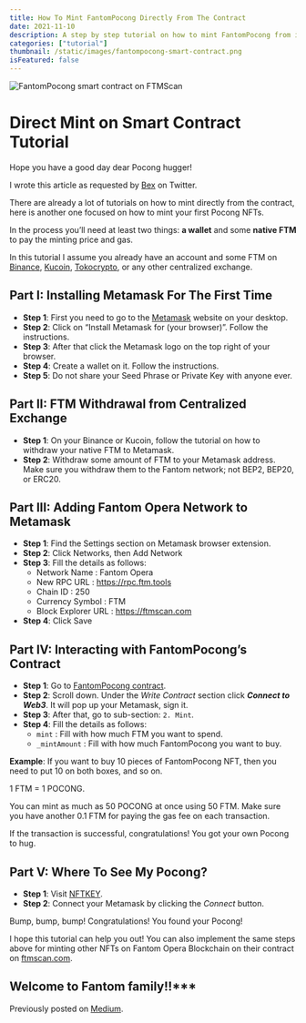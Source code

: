 ```yaml
---
title: How To Mint FantomPocong Directly From The Contract
date: 2021-11-10
description: A step by step tutorial on how to mint FantomPocong from its contract on ftmscan.com.
categories: ["tutorial"]
thumbnail: /static/images/fantompocong-smart-contract.png
isFeatured: false
---
```


![FantomPocong smart contract on FTMScan](/static/images/fantompocong-smart-contract.png)

# Direct Mint on Smart Contract Tutorial

Hope you have a good day dear Pocong hugger!

I wrote this article as requested by [Bex](https://twitter.com/BexTuman) on Twitter.

There are already a lot of tutorials on how to mint directly from the contract, here is another one focused on how to mint your first Pocong NFTs.

In the process you’ll need at least two things: **a wallet** and some **native FTM** to pay the minting price and gas.

In this tutorial I assume you already have an account and some FTM on [Binance](https://www.binance.com/), [Kucoin](https://www.kucoin.com/), [Tokocrypto](https://tokocrypto.com/), or any other centralized exchange.

## Part I: Installing Metamask For The First Time
- **Step 1**: First you need to go to the [Metamask](https://metamask.io/download.html) website on your desktop.
- **Step 2**: Click on “Install Metamask for (your browser)”. Follow the instructions.
- **Step 3**: After that click the Metamask logo on the top right of your browser.
- **Step 4**: Create a wallet on it. Follow the instructions.
- **Step 5**: Do not share your Seed Phrase or Private Key with anyone ever.

## Part II: FTM Withdrawal from Centralized Exchange
- **Step 1**: On your Binance or Kucoin, follow the tutorial on how to withdraw your native FTM to Metamask.
- **Step 2**: Withdraw some amount of FTM to your Metamask address. Make sure you withdraw them to the Fantom network; not BEP2, BEP20, or ERC20.

## Part III: Adding Fantom Opera Network to Metamask
- **Step 1**: Find the Settings section on Metamask browser extension.
- **Step 2**: Click Networks, then Add Network
- **Step 3**: Fill the details as follows:
    - Network Name : Fantom Opera
    - New RPC URL : https://rpc.ftm.tools
    - Chain ID : 250
    - Currency Symbol : FTM
    - Block Explorer URL : https://ftmscan.com
- **Step 4**: Click Save

## Part IV: Interacting with FantomPocong’s Contract
- **Step 1**: Go to [FantomPocong contract](https://ftmscan.com/token/0x64b38cc012d21dbb58e21f0d2885e7509cdd4e99#writeContract).
- **Step 2**: Scroll down. Under the _Write Contract_ section click _**Connect to Web3**_. It will pop up your Metamask, sign it.
- **Step 3**: After that, go to sub-section: `2. Mint`.
- **Step 4**: Fill the details as follows:
    - `mint` : Fill with how much FTM you want to spend.
    - `_mintAmount` : Fill with how much FantomPocong you want to buy.

**Example**: If you want to buy 10 pieces of FantomPocong NFT, then you need to put 10 on both boxes, and so on.

1 FTM = 1 POCONG.

You can mint as much as 50 POCONG at once using 50 FTM. Make sure you have another 0.1 FTM for paying the gas fee on each transaction.

If the transaction is successful, congratulations! You got your own Pocong to hug.

## Part V: Where To See My Pocong?
- **Step 1**: Visit [NFTKEY](https://nftkey.app/my-nfts/).
- **Step 2**: Connect your Metamask by clicking the _Connect_ button.

Bump, bump, bump! Congratulations! You found your Pocong!

I hope this tutorial can help you out! You can also implement the same steps above for minting other NFTs on Fantom Opera Blockchain on their contract on [ftmscan.com](http://ftmscan.com/).

Welcome to Fantom family!!***
---
Previously posted on [Medium](https://medium.com/@fantompocong/how-to-mint-fantom-pocong-directly-from-the-contract-87a9cedfcdac).